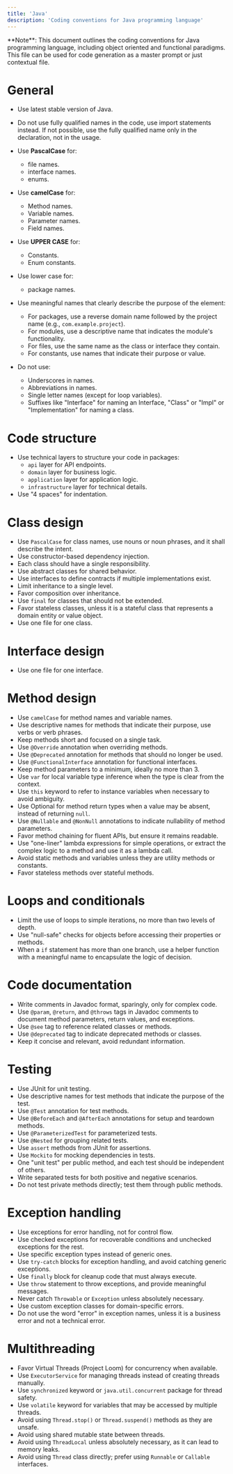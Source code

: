 ```yaml
---
title: 'Java'
description: 'Coding conventions for Java programming language'
---
```


<Info>
  **Note**: This document outlines the coding conventions for Java programming language, including object oriented and functional paradigms. This file can be used for code generation as a master prompt or just contextual file.
</Info>

# General

- Use latest stable version of Java.

- Do not use fully qualified names in the code, use import statements instead. If not possible, use the fully qualified name only in the declaration, not in the usage.

- Use **PascalCase** for:
    - file names.
    - interface names.
    - enums.

- Use **camelCase** for:
    - Method names.
    - Variable names.
    - Parameter names.
    - Field names.

- Use **UPPER CASE** for:
    - Constants.
    - Enum constants.

- Use lower case for:
    - package names.

- Use meaningful names that clearly describe the purpose of the element:
    - For packages, use a reverse domain name followed by the project name (e.g., `com.example.project`).
    - For modules, use a descriptive name that indicates the module's functionality.
    - For files, use the same name as the class or interface they contain.
    - For constants, use names that indicate their purpose or value.

- Do not use:
    - Underscores in names.
    - Abbreviations in names.
    - Single letter names (except for loop variables).
    - Suffixes like "Interface" for naming an Interface, "Class" or "Impl" or "Implementation" for naming a class.

# Code structure

- Use technical layers to structure your code in packages:
    - `api` layer for API endpoints.
    - `domain` layer for business logic.
    - `application` layer for application logic.
    - `infrastructure` layer for technical details.
- Use "4 spaces" for indentation.

# Class design

- Use `PascalCase` for class names, use nouns or noun phrases, and it shall describe the intent.
- Use constructor-based dependency injection.
- Each class should have a single responsibility.
- Use abstract classes for shared behavior.
- Use interfaces to define contracts if multiple implementations exist.
- Limit inheritance to a single level.
- Favor composition over inheritance.
- Use `final` for classes that should not be extended.
- Favor stateless classes, unless it is a stateful class that represents a domain entity or value object.
- Use one file for one class.

# Interface design

- Use one file for one interface.


# Method design

- Use `camelCase` for method names and variable names.
- Use descriptive names for methods that indicate their purpose, use verbs or verb phrases.
- Keep methods short and focused on a single task.
- Use `@Override` annotation when overriding methods.
- Use `@Deprecated` annotation for methods that should no longer be used.
- Use `@FunctionalInterface` annotation for functional interfaces.
- Keep method parameters to a minimum, ideally no more than 3.
- Use `var` for local variable type inference when the type is clear from the context.
- Use `this` keyword to refer to instance variables when necessary to avoid ambiguity.
- Use Optional for method return types when a value may be absent, instead of returning `null`.
- Use `@Nullable` and `@NonNull` annotations to indicate nullability of method parameters.
- Favor method chaining for fluent APIs, but ensure it remains readable.
- Use "one-liner" lambda expressions for simple operations, or extract the complex logic to a method and use it as a lambda call.
- Avoid static methods and variables unless they are utility methods or constants.
- Favor stateless methods over stateful methods.

# Loops and conditionals

- Limit the use of loops to simple iterations, no more than two levels of depth.
- Use "null-safe" checks for objects before accessing their properties or methods.
- When a `if` statement has more than one branch, use a helper function with a meaningful name to encapsulate the logic of decision.

# Code documentation

- Write comments in Javadoc format, sparingly, only for complex code.
- Use `@param`, `@return`, and `@throws` tags in Javadoc comments to document method parameters, return values, and exceptions.
- Use `@see` tag to reference related classes or methods.
- Use `@deprecated` tag to indicate deprecated methods or classes.
- Keep it concise and relevant, avoid redundant information.

# Testing

- Use JUnit for unit testing.
- Use descriptive names for test methods that indicate the purpose of the test.
- Use `@Test` annotation for test methods.
- Use `@BeforeEach` and `@AfterEach` annotations for setup and teardown methods.
- Use `@ParameterizedTest` for parameterized tests.
- Use `@Nested` for grouping related tests.
- Use `assert` methods from JUnit for assertions.
- Use `Mockito` for mocking dependencies in tests.
- One "unit test" per public method, and each test should be independent of others.
- Write separated tests for both positive and negative scenarios.
- Do not test private methods directly; test them through public methods.

# Exception handling

- Use exceptions for error handling, not for control flow.
- Use checked exceptions for recoverable conditions and unchecked exceptions for the rest.
- Use specific exception types instead of generic ones.
- Use `try-catch` blocks for exception handling, and avoid catching generic exceptions.
- Use `finally` block for cleanup code that must always execute.
- Use `throw` statement to throw exceptions, and provide meaningful messages.
- Never catch `Throwable` or `Exception` unless absolutely necessary.
- Use custom exception classes for domain-specific errors.
- Do not use the word "error" in exception names, unless it is a business error and not a technical error.

# Multithreading

- Favor Virtual Threads (Project Loom) for concurrency when available.
- Use `ExecutorService` for managing threads instead of creating threads manually.
- Use `synchronized` keyword or `java.util.concurrent` package for thread safety.
- Use `volatile` keyword for variables that may be accessed by multiple threads.
- Avoid using `Thread.stop()` or `Thread.suspend()` methods as they are unsafe.
- Avoid using shared mutable state between threads.
- Avoid using `ThreadLocal` unless absolutely necessary, as it can lead to memory leaks.
- Avoid using `Thread` class directly; prefer using `Runnable` or `Callable` interfaces.